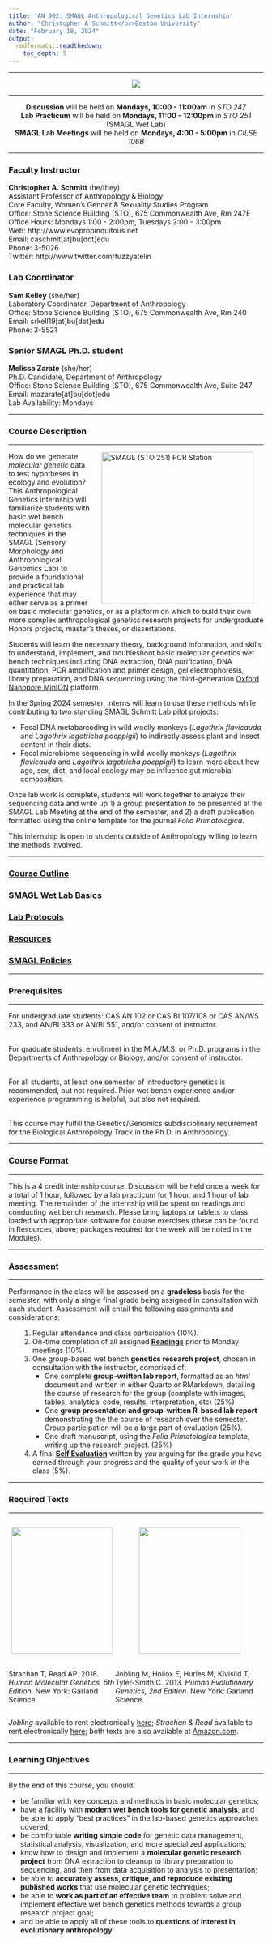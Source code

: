 ```yaml
---
title: 'AN 902: SMAGL Anthropological Genetics Lab Internship'
author: "Christopher A Schmitt</br>Boston University"
date: "February 18, 2024"
output: 
  rmdformats::readthedown:
    toc_depth: 5
---
```


***
<center><p><img src="https://scitechdaily.com/images/Genetics-DNA-Molecule-Spinning.gif"></p></center>

***
<center>
**Discussion** will be held on **Mondays, 10:00 - 11:00am** in *STO 247*<br>**Lab Practicum** will be held on **Mondays, 11:00 - 12:00pm** in *STO 251* (SMAGL Wet Lab) <br> **SMAGL Lab Meetings** will be held on **Mondays, 4:00 - 5:00pm** in *CILSE 106B*
</center>
***

### Faculty Instructor
  **Christopher A. Schmitt**  (he/they) <br>
  Assistant Professor of Anthropology & Biology <br>
  Core Faculty, Women's Gender & Sexuality Studies Program <br>
  Office: Stone Science Building (STO), 675 Commonwealth Ave, Rm 247E <br>
  Office Hours: Mondays 1:00 - 2:00pm, Tuesdays 2:00 - 3:00pm <br>
  Web: http://www.evopropinquitous.net  <br>
  Email: caschmit[at]bu[dot]edu <br>
  Phone: 3-5026 <br>
  Twitter: http://www.twitter.com/fuzzyatelin  
  
### Lab Coordinator
  **Sam Kelley** (she/her) <br>
  Laboratory Coordinator, Department of Anthropology <br>
  Office: Stone Science Building (STO), 675 Commonwealth Ave, Rm 240 <br>
  Email: srkell19[at]bu[dot]edu <br>
  Phone: 3-5521 <br>
  
### Senior SMAGL Ph.D. student
  **Melissa Zarate** (she/her) <br>
  Ph.D. Candidate, Department of Anthropology <br>
  Office: Stone Science Building (STO), 675 Commonwealth Ave, Suite 247 <br>
  Email: mazarate[at]bu[dot]edu <br>
  Lab Availability: Mondays <br>

***
### Course Description
***
<p>

<img src="https://www.bu.edu/anthrop/files/2020/08/Thermocyclers-for-PCR-analysis-992x558.jpg" style="float:right" width="300" hspace="20" alt="SMAGL (STO 251) PCR Station" border="0"> 

How do we generate *molecular genetic* data to test hypotheses in ecology and evolution? This Anthropological Genetics internship will familiarize students with basic wet bench molecular genetics techniques in the SMAGL (Sensory Morphology and Anthropological Genomics Lab) to provide a foundational and practical lab experience that may either serve as a primer on basic molecular genetics, or as a platform on which to build their own more complex anthropological genetics research projects for undergraduate Honors projects, master's theses, or dissertations.

Students will learn the necessary theory, background information, and skills to understand, implement, and troubleshoot basic molecular genetics wet bench techniques including DNA extraction, DNA purification, DNA quantitation, PCR amplification and primer design, gel electrophoresis, library preparation, and DNA sequencing using the third-generation [Oxford Nanopore MinION](https://www.youtube.com/watch?v=1_mER5qmaVk) platform. 

In the Spring 2024 semester, interns will learn to use these methods while contributing to two standing SMAGL Schmitt Lab pilot projects:

* Fecal DNA metabarcoding in wild woolly monkeys (*Lagothrix flavicauda* and *Lagothrix lagotricha poeppigii*) to indirectly assess plant and insect content in their diets.
* Fecal microbiome sequencing in wild woolly monkeys (*Lagothrix flavicauda* and *Lagothrix lagotricha poeppigii*) to learn more about how age, sex, diet, and local ecology may be influence gut microbial composition.

Once lab work is complete, students will work together to analyze their sequencing data and write up 1) a group presentation to be presented at the SMAGL Lab Meeting at the end of the semester, and 2) a draft publication formatted using the online template for the journal *Folia Primatologica*.

This internship is open to students outside of Anthropology willing to learn the methods involved.
</p>  

***

### [Course Outline](https://fuzzyatelin.github.io/anthgen-intern/outline.html)
### [SMAGL Wet Lab Basics](https://fuzzyatelin.github.io/anthgen-intern/smagl-basics.html)
### [Lab Protocols](https://fuzzyatelin.github.io/anthgen-intern/protocols.html)
### [Resources](https://fuzzyatelin.github.io/anthgen-intern/resources.html)
### [SMAGL Policies](https://fuzzyatelin.github.io/anthgen-intern/policies.html)

***
### Prerequisites
***

For undergraduate students: CAS AN 102 or CAS BI 107/108 or CAS AN/WS 233, and AN/BI 333 or AN/BI 551, and/or consent of instructor. <br><br>

For graduate students: enrollment in the M.A./M.S. or Ph.D. programs in the Departments of Anthropology or Biology, and/or consent of instructor.<br><br>

For all students, at least one semester of introductory genetics is recommended, but not required. Prior wet bench experience and/or experience programming is helpful, but also not required. <br><br>

This course may fulfill the Genetics/Genomics subdisciplinary requirement for the Biological Anthropology Track in the Ph.D. in Anthropology.

***
### Course Format
***
This is a 4 credit internship course. Discussion will be held once a week for a total of 1 hour, followed by a lab practicum for 1 hour, and 1 hour of lab meeting. The remainder of the internship will be spent on readings and conducting wet bench research. Please bring laptops or tablets to class loaded with appropriate software for course exercises (these can be found in Resources, above; packages required for the week will be noted in the Modules).

***
### Assessment
***
Performance in the class will be assessed on a **gradeless** basis for the semester, with only a single final grade being assigned in consultation with each student. Assessment will entail the following assignments and considerations:
<ol>
1. Regular attendance and class participation (10%).  
2. On-time completion of all assigned [**Readings**](https://fuzzyatelin.github.io/anthgen-intern/outline.html) prior to Monday meetings (10%).
3. One group-based wet bench **genetics research project**, chosen in consultation with the instructor, comprised of:
    + One complete **group-written lab report**, formatted as an *html* document and written in either Quarto or RMarkdown, detailing the course of research for the group (complete with images, tables, analytical code, results, interpretation, etc) (25%)
    + One **group presentation and group-written R-based lab report** demonstrating the the course of research over the semester. Group participation will be a large part of evaluation (25%).
    + One draft manuscript, using the *Folia Primatologica* template, writing up the research project. (25%)

4. A final [**Self Evaluation**](https://fuzzyatelin.github.io/anthgen-intern/selfevaluation.html) written by *you* arguing for the grade you have earned through your progress and the quality of your work in the class (5%).
</ol>

***
### Required Texts
***

::::{style="display: flex;"}

:::{}

  
<center><p><img src="https://brandflymedia.com/wp-content/uploads/2023/12/Human-Molecular-Genetics-5th-Edition.jpg" height="250" width="200"></p></center><br>
Strachan T, Read AP. 2018. <i>Human Molecular Genetics, 5th Edition</i>. New York: Garland Science.

:::

:::{}
  
<center><p><img src="https://m.media-amazon.com/images/I/91FZBjQnO6L._AC_UF894,1000_QL80_.jpg" height="250" width="200"></p></center></ul><br>
Jobling M, Hollox E, Hurles M, Kivisiid T, Tyler-Smith C. 2013. <i>Human Evolutionary Genetics, 2nd Edition</i>. New York: Garland Science.

:::

::::

*Jobling* available to rent electronically [here](https://www.perlego.com/book/2193819/human-evolutionary-genetics-pdf); *Strachan & Read* available to rent electronically [here](https://www.perlego.com/book/2193528/human-molecular-genetics-pdf); both texts are also available at [Amazon.com](https://www.amazon.com/).

***
### Learning Objectives
***
By the end of this course, you should:
<ul>
<li>be familiar with key concepts and methods in basic molecular genetics;</li>

<li>have a facility with <b>modern wet bench tools for genetic analysis</b>, and be able to apply "best practices" in the lab-based genetics approaches covered;</li>

<li>be comfortable <b>writing simple code</b> for genetic data management, statistical analysis, visualization, and more specialized applications;</li>

<li>know how to design and implement a <b>molecular genetic research project</b> from DNA extraction to cleanup to library preparation to sequencing, and then from data acquisition to analysis to presentation;</li>

<li>be able to <b>accurately assess, critique, and reproduce existing published works</b> that use molecular genetic techniques;</li>

<li>be able to <b>work as part of an effective team</b> to problem solve and implement effective wet bench genetics methods towards a group research project goal;</li>

<li>and be able to apply all of these tools to <b>questions of interest in evolutionary anthropology</b>.</li></ul><br>
